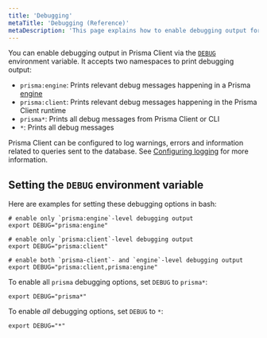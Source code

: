 ```yaml
---
title: 'Debugging'
metaTitle: 'Debugging (Reference)'
metaDescription: 'This page explains how to enable debugging output for Prisma Client by setting the `DEBUG` environment variable.'
---
```


<TopBlock>

You can enable debugging output in Prisma Client via the [`DEBUG`](/orm/reference/environment-variables-reference#debug) environment variable. It accepts two namespaces to print debugging output:

- `prisma:engine`: Prints relevant debug messages happening in a Prisma [engine](https://github.com/prisma/prisma-engines/)
- `prisma:client`: Prints relevant debug messages happening in the Prisma Client runtime
- `prisma*`: Prints all debug messages from Prisma Client or CLI
- `*`: Prints all debug messages

<Admonition type="info">

Prisma Client can be configured to log warnings, errors and information related to queries sent to the database. See [Configuring logging](./working-with-prismaclient/logging) for more information.

</Admonition>

</TopBlock>

## Setting the `DEBUG` environment variable

Here are examples for setting these debugging options in bash:

```terminal
# enable only `prisma:engine`-level debugging output
export DEBUG="prisma:engine"

# enable only `prisma:client`-level debugging output
export DEBUG="prisma:client"

# enable both `prisma-client`- and `engine`-level debugging output
export DEBUG="prisma:client,prisma:engine"
```

To enable all `prisma` debugging options, set `DEBUG` to `prisma*`:

```terminal
export DEBUG="prisma*"
```

To enable _all_ debugging options, set `DEBUG` to `*`:

```terminal
export DEBUG="*"
```
